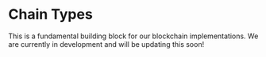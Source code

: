 # Chain Types

This is a fundamental building block for our blockchain implementations. We are currently in development and will be updating this soon!